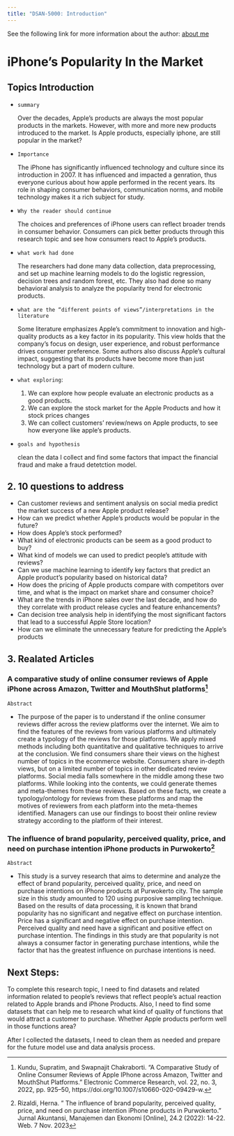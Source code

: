 ```yaml
---
title: "DSAN-5000: Introduction"
---
```


See the following link for more information about the author: [about me](../../index.html)

# iPhone's Popularity In the Market

## Topics Introduction
* `summary`
  
   Over the decades, Apple's products are always the most popular products in the markets. However, with more and more new products introduced to the market. Is Apple products, especially iphone, are still popular in the market?
* `Importance`
  
   The iPhone has significantly influenced technology and culture since its introduction in 2007. It has influenced and impacted a genration, thus everyone curious about how apple performed in the recent years. Its role in shaping consumer behaviors, communication norms, and mobile technology makes it a rich subject for study.
* `Why the reader should continue`

   The choices and preferences of iPhone users can reflect broader trends in consumer behavior. Consumers can pick better products through this research topic and see how consumers react to Apple's products.
* `what work had done`
  
   The researchers had done many data collection, data preprocessing, and set up machine learning models to do the logistic regression, decision trees and random forest, etc. They also had done so many behavioral analysis to analyze the popularity trend for electronic products.
* `what are the “different points of views”/interpretations in the literature`
  
  Some literature emphasizes Apple's commitment to innovation and high-quality products as a key factor in its popularity. This view holds that the company's focus on design, user experience, and robust performance drives consumer preference. Some authors also discuss Apple's cultural impact, suggesting that its products have become more than just technology but a part of modern culture. 
* `what exploring`: 
  
  1. We can explore how people evaluate an electronic products as a good products.
  2. We can explore the stock market for the Apple Products and how it stock prices changes
  3. We can collect customers' review/news on Apple products, to see how everyone like apple's products.
* `goals and hypothesis`
  
   clean the data I collect and find some factors that impact the financial fraud and make a fraud detetction model.

## 2. 10 questions to address
* Can customer reviews and sentiment analysis on social media predict the market success of a new Apple product release?
* How can we predict whether Apple's products would be popular in the future?
* How does Apple's stock performed?
* What kind of electronic products can be seem as a good product to buy?
* What kind of models we can used to predict people's attitude with reviews?
* Can we use machine learning to identify key factors that predict an Apple product's popularity based on historical data?
* How does the pricing of Apple products compare with competitors over time, and what is the impact on market share and consumer choice?
* What are the trends in iPhone sales over the last decade, and how do they correlate with product release cycles and feature enhancements?
* Can decision tree analysis help in identifying the most significant factors that lead to a successful Apple Store location?
* How can we eliminate the unnecessary feature for predicting the Apple's products



## 3. Realated Articles
### A comparative study of online consumer reviews of Apple iPhone across Amazon, Twitter and MouthShut platforms[^1] 
[^1]: Kundu, Supratim, and Swapnajit Chakraborti. “A Comparative Study of Online Consumer Reviews of Apple IPhone across Amazon, Twitter and MouthShut Platforms.” Electronic Commerce Research, vol. 22, no. 3, 2022, pp. 925–50, https://doi.org/10.1007/s10660-020-09429-w.

`Abstract`

* The purpose of the paper is to understand if the online consumer reviews differ across the review platforms over the internet. We aim to find the features of the reviews from various platforms and ultimately create a typology of the reviews for those platforms. We apply mixed methods including both quantitative and qualitative techniques to arrive at the conclusion. We find consumers share their views on the highest number of topics in the ecommerce website. Consumers share in-depth views, but on a limited number of topics in other dedicated review platforms. Social media falls somewhere in the middle among these two platforms. While looking into the contents, we could generate themes and meta-themes from these reviews. Based on these facts, we create a typology/ontology for reviews from these platforms and map the motives of reviewers from each platform into the meta-themes identified. Managers can use our findings to boost their online review strategy according to the platform of their interest.

### The influence of brand popularity, perceived quality, price, and need on purchase intention iPhone products in Purwokerto[^2]
[^2]: Rizaldi, Herna. " The influence of brand popularity, perceived quality, price, and need on purchase intention iPhone products in Purwokerto." Jurnal Akuntansi, Manajemen dan Ekonomi [Online], 24.2 (2022): 14-22. Web. 7 Nov. 2023

`Abstract`

* This study is a survey research that aims to determine and analyze the effect of brand popularity, perceived quality, price, and need on purchase intentions on iPhone products at Purwokerto city. The sample size in this study amounted to 120 using purposive sampling technique. Based on the results of data processing, it is known that brand popularity has no significant and negative effect on purchase intention. Price has a significant and negative effect on purchase intention. Perceived quality and need have a significant and positive effect on purchase intention. The findings in this study are that popularity is not always a consumer factor in generating purchase intentions, while the factor that has the greatest influence on purchase intentions is need.

## Next Steps:
To complete this research topic, I need to find datasets and related information related to people's reviews that reflect people's actual reaction related to Apple brands and iPhone Products. Also, I need to find some datasets that can help me to research what kind of quality of functions that would attract a customer to purchase. Whether Apple products perform well in those functions area?

After I collected the datasets, I need to clean them as needed and prepare for the future model use and data analysis process.